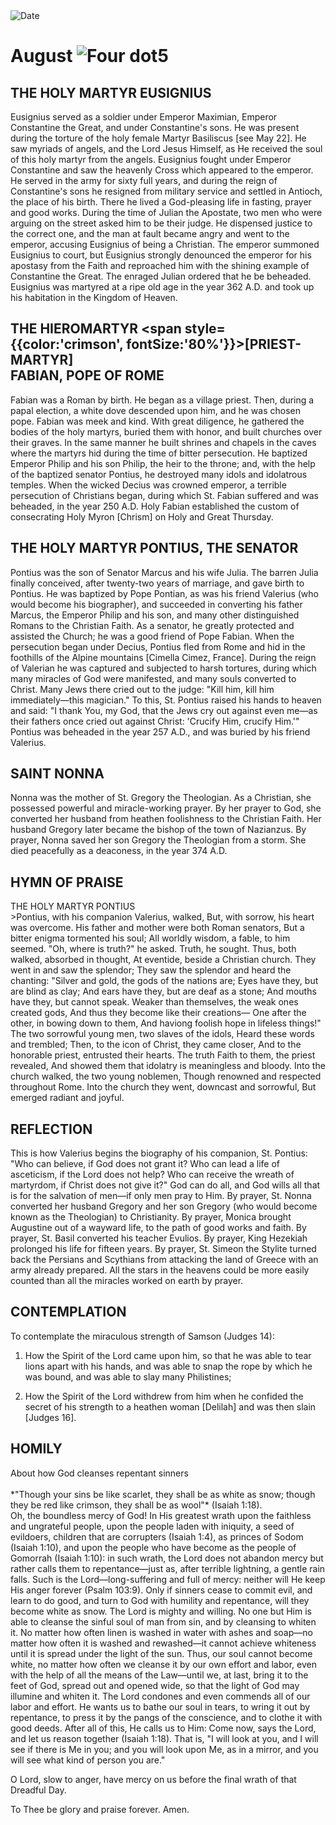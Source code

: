 
<RunningHead />
<Image src="/title-imprint.png" height={68} width={50} alt="Date" className="title-imprint"/>

# <div id="date">August <Image className="four-dot" src="/four-dot.png" height={15} width={15} alt="Four dot" />5</div>

## THE HOLY MARTYR EUSIGNIUS

Eusignius served as a soldier under Emperor Maximian, Emperor Constantine the Great, and under Constantine's sons. He was present during the torture of the holy female Martyr Basiliscus [see May 22]. He saw myriads of angels, and the Lord Jesus Himself, as He received the soul of this holy martyr from the angels. Eusignius fought under Emperor Constantine and saw the heavenly Cross which appeared to the emperor. He served in the army for sixty full years, and during the reign of Constantine's sons he resigned from military service and settled in Antioch, the place of his birth. There he lived a God-pleasing life in fasting, prayer and good works. During the time of Julian the Apostate, two men who were arguing on the street asked him to be their judge. He dispensed justice to the correct one, and the man at fault became angry and went to the emperor, accusing Eusignius of being a Christian. The emperor summoned Eusignius to court, but Eusignius strongly denounced the emperor for his apostasy from the Faith and reproached him with the shining example of Constantine the Great. The enraged Julian ordered that he be beheaded. Eusignius was martyred at a ripe old age in the year 362 A.D. and took up his habitation in the Kingdom of Heaven.

## THE HIEROMARTYR <span style={{color:'crimson', fontSize:'80%'}}>[PRIEST-MARTYR]</span><br />FABIAN, POPE OF ROME

Fabian was a Roman by birth. He began as a village priest. Then, during a papal election, a white dove descended upon him, and he was chosen pope. Fabian was meek and kind. With great diligence, he gathered the bodies of the holy martyrs, buried them with honor, and built churches over their graves. In the same manner he built shrines and chapels in the caves where the martyrs hid during the time of bitter persecution. He baptized Emperor Philip and his son Philip, the heir to the throne; and, with the help of the baptized senator Pontius, he destroyed many idols and idolatrous temples. When the wicked Decius was crowned emperor, a terrible persecution of Christians began, during which St. Fabian suffered and was beheaded, in the year 250 A.D. Holy Fabian established the custom of consecrating Holy Myron [Chrism] on Holy and Great Thursday.

## THE HOLY MARTYR PONTIUS, THE SENATOR

Pontius was the son of Senator Marcus and his wife Julia. The barren Julia finally conceived, after twenty-two years of marriage, and gave birth to Pontius. He was baptized by Pope Pontian, as was his friend Valerius (who would become his biographer), and succeeded in converting his father Marcus, the Emperor Philip and his son, and many other distinguished Romans to the Christian Faith. As a senator, he greatly protected and assisted the Church; he was a good friend of Pope Fabian. When the persecution began under Decius, Pontius fled from Rome and hid in the foothills of the Alpine mountains [Cimella Cimez, France]. During the reign of Valerian he was captured and subjected to harsh tortures, during which many miracles of God were manifested, and many souls converted to Christ. Many Jews there cried out to the judge: "Kill him, kill him immediately—this magician." To this, St. Pontius raised his hands to heaven and said: "I thank You, my God, that the Jews cry out against even me—as their fathers once cried out against Christ: 'Crucify Him, crucify Him.'" Pontius was beheaded in the year 257 A.D., and was buried by his friend Valerius.

## SAINT NONNA

Nonna was the mother of St. Gregory the Theologian. As a Christian, she possessed powerful and miracle-working prayer. By her prayer to God, she converted her husband from heathen foolishness to the Christian Faith. Her husband Gregory later became the bishop of the town of Nazianzus. By prayer, Nonna saved her son Gregory the Theologian from a storm. She died peacefully as a deaconess, in the year 374 A.D.


## HYMN OF PRAISE
<div style={{textAlign:'center', color:'crimson', fontWeight:'bold'}}>
THE HOLY MARTYR PONTIUS
</div>
>Pontius, with his companion Valerius, walked,  
But, with sorrow, his heart was overcome.  
His father and mother were both Roman senators,  
But a bitter enigma tormented his soul;  
All worldly wisdom, a fable, to him seemed.  
"Oh, where is truth?" he asked. Truth, he sought.  
Thus, both walked, absorbed in thought,  
At eventide, beside a Christian church.  
They went in and saw the splendor;  
They saw the splendor and heard the chanting:  
"Silver and gold, the gods of the nations are;  
Eyes have they, but are blind as clay;  
And ears have they, but are deaf as a stone;  
And mouths have they, but cannot speak.  
Weaker than themselves, the weak ones created gods,  
And thus they become like their creations—  
One after the other, in bowing down to them,  
And haviong foolish hope in lifeless things!"  
The two sorrowful young men, two slaves of the idols,  
Heard these words and trembled;  
Then, to the icon of Christ, they came closer,  
And to the honorable priest, entrusted their hearts.  
The truth Faith to them, the priest revealed,  
And showed them that idolatry is meaningless and bloody.  
Into the church walked, the two young noblemen,  
Though renowned and respected throughout Rome.  
Into the church they went, downcast and sorrowful,  
But emerged radiant and joyful.  


## REFLECTION

This is how Valerius begins the biography of his companion, St. Pontius: "Who can believe, if God does not grant it? Who can lead a life of asceticism, if the Lord does not help? Who can receive the wreath of martyrdom, if Christ does not give it?" God can do all, and God wills all that is for the salvation of men—if only men pray to Him. By prayer, St. Nonna converted her husband Gregory and her son Gregory (who would become known as the Theologian) to Christianity. By prayer, Monica brought Augustine out of a wayward life, to the path of good works and faith. By prayer, St. Basil converted his teacher Evulios. By prayer, King Hezekiah prolonged his life for fifteen years. By prayer, St. Simeon the Stylite turned back the Persians and Scythians from attacking the land of Greece with an army already prepared. All the stars in the heavens could be more easily counted than all the miracles worked on earth by prayer.


## CONTEMPLATION

To contemplate the miraculous strength of Samson (Judges 14):

1. How the Spirit of the Lord came upon him, so that he was able to tear lions apart with his hands, and was able to snap the rope by which he was bound, and was able to slay many Philistines;

2. How the Spirit of the Lord withdrew from him when he confided the secret of his strength to a heathen woman [Delilah] and was then slain [Judges 16].


## HOMILY
<div style={{textAlign:'center', color:'crimson', fontWeight:'bold'}}>
About how God cleanses repentant sinners
</div>
<br />
<div style={{textAlign:'right'}}>
*"Though your sins be like scarlet, they shall be as white as snow; though they be red like crimson, they shall be as wool"* (Isaiah 1:18).
</div>
Oh, the boundless mercy of God! In His greatest wrath upon the faithless and ungrateful people, upon the people laden with iniquity, a seed of evildoers, children that are corrupters (Isaiah 1:4), as princes of Sodom (Isaiah 1:10), and upon the people who have become as the people of Gomorrah (Isaiah 1:10): in such wrath, the Lord does not abandon mercy but rather calls them to repentance—just as, after terrible lightning, a gentle rain falls. Such is the Lord—long-suffering and full of mercy: neither will He keep His anger forever (Psalm 103:9). Only if sinners cease to commit evil, and learn to do good, and turn to God with humility and repentance, will they become white as snow. The Lord is mighty and willing. No one but Him is able to cleanse the sinful soul of man from sin, and by cleansing to whiten it. No matter how often linen is washed in water with ashes and soap—no matter how often it is washed and rewashed—it cannot achieve whiteness until it is spread under the light of the sun. Thus, our soul cannot become white, no matter how often we cleanse it by our own effort and labor, even with the help of all the means of the Law—until we, at last, bring it to the feet of God, spread out and opened wide, so that the light of God may illumine and whiten it. The Lord condones and even commends all of our labor and effort. He wants us to bathe our soul in tears, to wring it out by repentance, to press it by the pangs of the conscience, and to clothe it with good deeds. After all of this, He calls us to Him: Come now, says the Lord, and let us reason together (Isaiah 1:18). That is, "I will look at you, and I will see if there is Me in you; and you will look upon Me, as in a mirror, and you will see what kind of person you are."

O Lord, slow to anger, have mercy on us before the final wrath of that Dreadful Day.

To Thee be glory and praise forever. Amen.